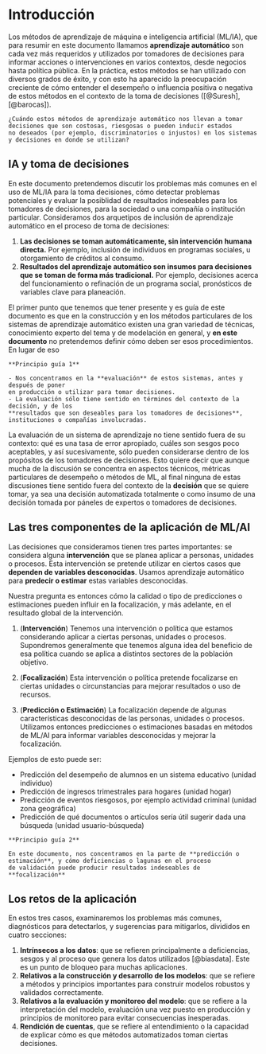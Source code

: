 \mainmatter

# Introducción {#intro}

Los métodos de aprendizaje de máquina e inteligencia artificial (ML/IA), que para resumir
en este documento llamamos **aprendizaje automático** son cada vez más requeridos
y utilizados por tomadores de decisiones para informar acciones o intervenciones en varios contextos,
desde negocios hasta política pública. En la práctica, estos métodos se han utilizado con diversos
grados de éxito, y con esto ha aparecido la preocupación creciente de cómo entender 
el desempeño o influencia positiva o negativa de estos métodos en el contexto de la toma de decisiones ([@Suresh], [@barocas]).

```block2

¿Cuándo estos métodos de aprendizaje automático nos llevan a tomar decisiones que son costosas, riesgosas o pueden inducir estados
no deseados (por ejemplo, discriminatorios o injustos) en los sistemas y decisiones en donde se utilizan?

```


## IA y toma de decisiones

En este documento pretendemos discutir los problemas más comunes en el uso de ML/IA para la
toma decisiones, cómo detectar problemas potenciales y evaluar la posiblidad de resultados indeseables
para los tomadores de decisiones, para la sociedad o una compañía o institución particular. Consideramos
dos arquetipos de inclusión de aprendizaje automático en el proceso de toma de decisiones:

1. **Las decisiones se toman automáticamente, sin intervención humana directa.** 
Por ejemplo, inclusión de individuos en programas sociales, u otorgamiento de créditos al consumo.
2. **Resultados del aprendizaje automático son insumos para decisiones que se toman de forma más tradicional.** Por ejemplo, decisiones acerca del funcionamiento o refinación de un programa social, pronósticos 
de variables clave para planeación.


El primer punto que tenemos que tener presente y es guía de este documento es que
en la construcción y en los métodos particulares de los sistemas de aprendizaje automático existen una gran variedad de técnicas, conocimiento experto del tema y de modelación en general, y **en este documento** no pretendemos definir cómo deben ser esos procedimientos. En lugar de eso

```block2
**Principio guía 1**

- Nos concentramos en la **evaluación** de estos sistemas, antes y después de poner 
en producción o utilizar para tomar decisiones.
- La evaluación sólo tiene sentido en términos del contexto de la decisión, y de los
**resultados que son deseables para los tomadores de decisiones**, instituciones o compañías involucradas.

```


La evaluación de un sistema de aprendizaje no tiene sentido fuera de su contexto: qué es una tasa
de error apropiado, cuáles son sesgos poco aceptables, y así sucesivamente, sólo pueden considerarse
dentro de los propósitos de los tomadores de decisiones. Esto quiere decir que 
aunque mucha de la discusión se concentra en 
aspectos técnicos, métricas particulares de desempeño o métodos de ML, al final
ninguna de estas discusiones tiene sentido fuera del contexto de la **decisión** que
se quiere tomar, ya sea una decisión automatizada totalmente o como insumo de una decisión
tomada por páneles de expertos o tomadores de decisiones.


## Las tres componentes de la aplicación de ML/AI

Las decisiones que consideramos tienen tres partes importantes: se considera 
alguna **intervención** que se
planea aplicar a personas, unidades o procesos. Esta intervención se pretende utilizar en ciertos casos
que **dependen de variables desconocidas**. Usamos aprendizaje automático para **predecir o estimar** estas variables desconocidas.

Nuestra pregunta es entonces cómo la calidad o tipo de predicciones o estimaciones pueden
influir en la focalización, y más adelante, en el resultado global de la intervención.

1. (**Intervención**) Tenemos una intervención o política que estamos considerando aplicar a ciertas
personas, unidades o procesos. Supondremos generalmente que tenemos alguna idea del beneficio de esa política cuando se aplica a distintos sectores de la población objetivo.

2. (**Focalización**) Esta intervención o política pretende focalizarse en ciertas unidades o circunstancias para mejorar resultados o uso de recursos.

3. (**Predicción o Estimación**) La focalización depende de algunas características desconocidas de las personas, unidades o procesos. Utilizamos entonces predicciones o estimaciones basadas en métodos de ML/AI para informar variables desconocidas y mejorar la focalización.


Ejemplos de esto puede ser:

- Predicción del desempeño de alumnos en un sistema educativo (unidad individuo)
- Predicción de ingresos trimestrales para hogares (unidad hogar)
- Predicción de eventos riesgosos, por ejemplo actividad criminal (unidad zona geográfica)
- Predicción de qué documentos o artículos sería útil sugerir dada una búsqueda (unidad
usuario-búsqueda)


```block2
**Principio guía 2**

En este documento, nos concentramos en la parte de **predicción o estimación**, y cómo deficiencias o lagunas en el proceso
de validación puede producir resultados indeseables de **focalización**
```

\pagebreak

## Los retos de la aplicación

En estos tres casos, examinaremos los problemas más comunes, diagnósticos para detectarlos, y sugerencias
para mitigarlos, divididos en cuatro secciones:

1. **Intrínsecos a los datos**: que se refieren principalmente a deficiencias, sesgos y al proceso que genera los datos utilizados [@biasdata]. Este es un punto de bloqueo para muchas aplicaciones.
2. **Relativos a la construcción y desarrollo de los modelos**: que se refiere a métodos y principios importantes para construir modelos robustos y validados correctamente.
3. **Relativos a la evaluación y monitoreo del modelo**: que se refiere a la interpretación del modelo, evaluación una vez puesto en producción y principios de monitoreo para evitar consecuencias inesperadas.
4. **Rendición de cuentas**, que se refiere al entendimiento o la capacidad de explicar
cómo es que métodos automatizados toman ciertas decisiones.


